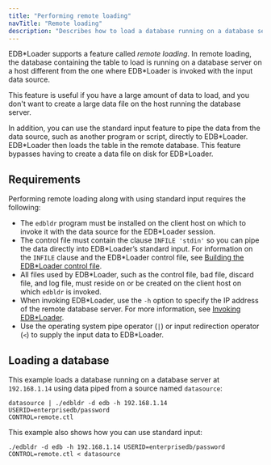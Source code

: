 ```yaml
---
title: "Performing remote loading"
navTitle: "Remote loading"
description: "Describes how to load a database running on a database server using data piped from a different source"
---
```


<div id="remote_loading" class="registered_link"></div>

EDB\*Loader supports a feature called *remote loading*. In remote loading, the database containing the table to load is running on a database server on a host different from the one where EDB\*Loader is invoked with the input data source.

This feature is useful if you have a large amount of data to load, and you don't want to create a large data file on the host running the database server.

In addition, you can use the standard input feature to pipe the data from the data source, such as another program or script, directly to EDB\*Loader. EDB\*Loader then loads the table in the remote database. This feature bypasses having to create a data file on disk for EDB\*Loader.

## Requirements 

Performing remote loading along with using standard input requires the following:

-   The `edbldr` program must be installed on the client host on which to invoke it with the data source for the EDB\*Loader session.
-   The control file must contain the clause `INFILE 'stdin'` so you can pipe the data directly into EDB\*Loader’s standard input. For information on the `INFILE` clause and the EDB\*Loader control file, see [Building the EDB\*Loader control file](../building_the_control_file/).
-   All files used by EDB\*Loader, such as the control file, bad file, discard file, and log file, must reside on or be created on the client host on which `edbldr` is invoked.
-   When invoking EDB\*Loader, use the `-h` option to specify the IP address of the remote database server. For more information, see [Invoking EDB\*Loader](../).
-   Use the operating system pipe operator (`|`) or input redirection operator (`<`) to supply the input data to EDB\*Loader.

## Loading a database 

This example loads a database running on a database server at `192.168.1.14` using data piped from a source named `datasource`:

```shell
datasource | ./edbldr -d edb -h 192.168.1.14 USERID=enterprisedb/password
CONTROL=remote.ctl
```

This example also shows how you can use standard input:

```shell
./edbldr -d edb -h 192.168.1.14 USERID=enterprisedb/password
CONTROL=remote.ctl < datasource
```
